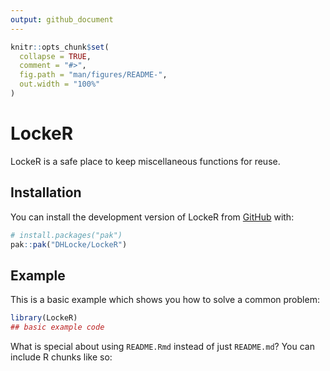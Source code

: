 ```yaml
---
output: github_document
---
```


<!-- README.md is generated from README.Rmd. Please edit that file -->

```r
knitr::opts_chunk$set(
  collapse = TRUE,
  comment = "#>",
  fig.path = "man/figures/README-",
  out.width = "100%"
)
```

# LockeR

<!-- badges: start -->
<!-- badges: end -->

LockeR is a safe place to keep miscellaneous functions for reuse.

## Installation

You can install the development version of LockeR from [GitHub](https://github.com/) with:

``` r
# install.packages("pak")
pak::pak("DHLocke/LockeR")
```

## Example

This is a basic example which shows you how to solve a common problem:

```r
library(LockeR)
## basic example code
```

What is special about using `README.Rmd` instead of just `README.md`? You can include R chunks like so:
